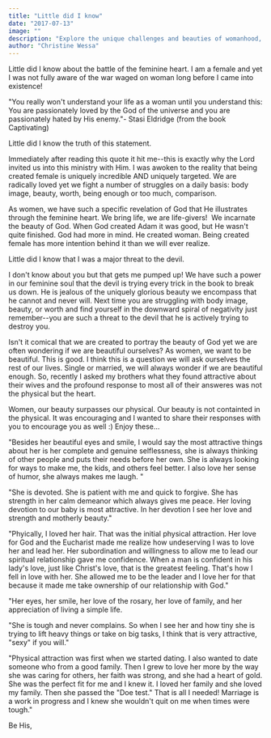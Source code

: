 ```yaml
---
title: "Little did I know"
date: "2017-07-13"
image: ""
description: "Explore the unique challenges and beauties of womanhood, and the power of being created female with intention and purpose."
author: "Christine Wessa"
---
```


Little did I know about the battle of the feminine heart. I am a female and yet I was not fully aware of the war waged on woman long before I came into existence!

"You really won't understand your life as a woman until you understand this: You are passionately loved by the God of the universe and you are passionately hated by His enemy."- Stasi Eldridge (from the book Captivating)

Little did I know the truth of this statement.

Immediately after reading this quote it hit me--this is exactly why the Lord invited us into this ministry with Him. I was awoken to the reality that being created female is uniquely incredible AND uniquely targeted. We are radically loved yet we fight a number of struggles on a daily basis: body image, beauty, worth, being enough or too much, comparison.

As women, we have such a specific revelation of God that He illustrates through the feminine heart. We bring life, we are life-givers!  We incarnate the beauty of God. When God created Adam it was good, but He wasn't quite finished. God had more in mind. He created woman. Being created female has more intention behind it than we will ever realize.

Little did I know that I was a major threat to the devil.

I don't know about you but that gets me pumped up! We have such a power in our feminine soul that the devil is trying every trick in the book to break us down. He is jealous of the uniquely glorious beauty we encompass that he cannot and never will. Next time you are struggling with body image, beauty, or worth and find yourself in the downward spiral of negativity just remember--you are such a threat to the devil that he is actively trying to destroy you.

Isn't it comical that we are created to portray the beauty of God yet we are often wondering if we are beautiful ourselves? As women, we want to be beautiful. This is good. I think this is a question we will ask ourselves the rest of our lives. Single or married, we will always wonder if we are beautiful enough. So, recently I asked my brothers what they found attractive about their wives and the profound response to most all of their answeres was not the physical but the heart.

Women, our beauty surpasses our physical. Our beauty is not containted in the physical. It was encouraging and I wanted to share their responses with you to encourage you as well :) Enjoy these...

"Besides her beautiful eyes and smile, I would say the most attractive things about her is her complete and genuine selflessness, she is always thinking of other people and puts their needs before her own. She is always looking for ways to make me, the kids, and others feel better. I also love her sense of humor, she always makes me laugh. "

"She is devoted. She is patient with me and quick to forgive. She has strength in her calm demeanor which always gives me peace. Her loving devotion to our baby is most attractive. In her devotion I see her love and strength and motherly beauty."

"Phyically, I loved her hair. That was the initial physical attraction. Her love for God and the Eucharist made me realize how undeserving I was to love her and lead her. Her subordination and willingness to allow me to lead our spiritual relationship gave me confidence. When a man is confident in his lady's love, just like Christ's love, that is the greatest feeling. That's how I fell in love with her. She allowed me to be the leader and I love her for that because it made me take ownership of our relationship with God."

"Her eyes, her smile, her love of the rosary, her love of family, and her appreciation of living a simple life.

"She is tough and never complains. So when I see her and how tiny she is trying to lift heavy things or take on big tasks, I think that is very attractive, "sexy" if you will."

"Physical attraction was first when we started dating. I also wanted to date someone who from a good family. Then I grew to love her more by the way she was caring for others, her faith was strong, and she had a heart of gold. She was the perfect fit for me and I knew it. I loved her family and she loved my family. Then she passed the "Doe test." That is all I needed! Marriage is a work in progress and I knew she wouldn't quit on me when times were tough."

Be His,
